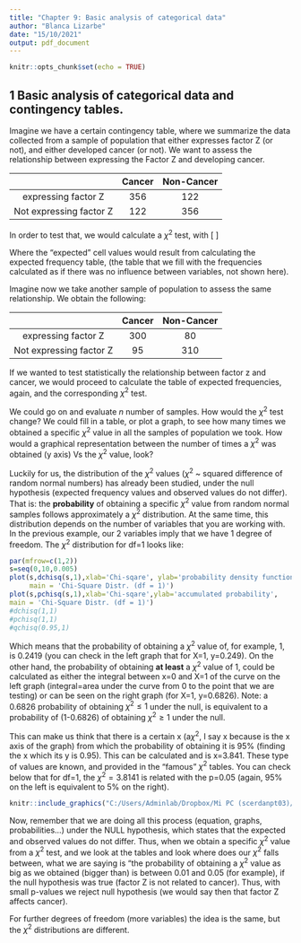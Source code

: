```yaml
---
title: "Chapter 9: Basic analysis of categorical data"
author: "Blanca Lizarbe"
date: "15/10/2021"
output: pdf_document
---
```


```r
knitr::opts_chunk$set(echo = TRUE)
```
## 1 Basic analysis of categorical data and contingency tables.


Imagine we have a certain contingency table, where we summarize the data collected from a sample of population that either expresses factor Z (or not), and either developed cancer (or not). We want to assess the relationship between expressing the Factor Z and developing cancer.

|                       |Cancer|Non-Cancer|
|:---------------------:|:----:|:--------:|
|expressing factor Z    | 356  |  122     |
|Not expressing factor Z| 122  |  356     |

In order to test that, we would calculate a $\chi ^2$ test, with 
\[
\makebox[\linewidth]{$\chi ^2=\sum_{i=1}^{n}\frac{(observed_{i}-expected_i)^2}{expected_i}$}
\]

Where the "expected" cell values would result from calculating the expected frequency table, (the table that we fill with the frequencies calculated as if there was no influence between variables, not shown here).

Imagine now we take another sample of population to assess the same relationship. We obtain the following:

|                       |Cancer|Non-Cancer|
|:---------------------:|:----:|:--------:|
|expressing factor Z    | 300  |  80      |
|Not expressing factor Z| 95   |  310     |

If we wanted to test statistically the relationship between factor z and cancer, we would proceed to calculate the table of expected frequencies, again, and the corresponding $\chi ^2$ test.

We could go on and evaluate $n$ number of samples. How would the $\chi ^2$ test change? We could fill in a table, or plot a graph, to see how many times we obtained a specific $\chi ^2$ value in all the samples of population we took. How would a graphical representation between the number of times a $\chi ^2$ was obtained (y axis) Vs the $\chi ^2$ value, look?

Luckily for us, the distribution of the $\chi ^2$ values ($\chi ^2$ ~ squared difference of random normal numbers)  has already been studied, under the null hypothesis (expected frequency values and observed values do not differ). That is: the **probability** of obtaining a specific $\chi ^2$ value from random normal samples follows approximately a $\chi ^2$ distribution. At the same time, this distribution depends on the number of variables that you are working with. In the previous example, our 2 variables imply that we have 1 degree of freedom. The $\chi ^2$ distribution for df=1 looks like: 

```r
par(mfrow=c(1,2))
s=seq(0,10,0.005)
plot(s,dchisq(s,1),xlab='Chi-sqare', ylab='probability density function', 
     main = 'Chi-Square Distr. (df = 1)')
plot(s,pchisq(s,1),xlab='Chi-sqare',ylab='accumulated probability',
main = 'Chi-Square Distr. (df = 1)')
#dchisq(1,1)
#pchisq(1,1)
#qchisq(0.95,1)
```

Which means that the probability of obtaining a $\chi ^2$ value of, for example, 1, is 0.2419 (you can check in the left graph that for X=1, y=0.249). On the other hand, the probability of obtaining **at least** a $\chi ^2$ value of 1, could be calculated as either the integral between x=0 and X=1 of the curve on the left graph (integral=area under the curve from 0 to the point that we are testing) or can be seen on the right graph (for X=1, y=0.6826). Note: a 0.6826 probability of obtaining $\chi ^2 \le 1$ under the null, is equivalent to a probability of (1-0.6826) of obtaining $\chi ^2\ge 1$ under the null.

This can make us think that there is a certain x (a$\chi ^2$, I say x because is the x axis of the graph) from which the probability of obtaining it is 95% (finding the x which its y is 0.95). This can be calculated and is x=3.841. These type of values are known, and provided in the "famous"  $\chi ^2$ tables. You can check below that for df=1, the $\chi ^2=3.8141$ is related with the p=0.05 (again, 95% on the left is equivalent to 5% on the right). 

```r
knitr::include_graphics("C:/Users/Adminlab/Dropbox/Mi PC (scerdanpt03)/Documents/UAM/BM-2/Exam/Chi-square-table.png")
```

Now, remember that we are doing all this process (equation, graphs, probabilities...) under the NULL hypothesis, which states that the expected and observed values do not differ. Thus, when we obtain a specific $\chi ^2$ value from a $\chi ^2$ test, and we look at the tables and look where does our $\chi ^2$ falls between, what we are saying is "the probability of obtaining a $\chi ^2$ value as big as we obtained (bigger than) is between 0.01 and 0.05 (for example), if the null hypothesis was true (factor Z is not related to cancer). Thus, with small p-values we reject null hypothesis (we would say then that factor Z affects cancer).

For further degrees of freedom (more variables) the idea is the same, but the $\chi ^2$ distributions are different.